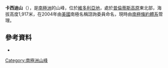 {{Coord|77|27|S|160|48|E|source:GNIS|display=title}}

'''卡西迪山'''（{{lang-en|Mount Cassidy}}），是[[南極洲|南極洲]]的山峰，位於[[維多利亞地|維多利亞地]]，處於[[普倫蒂斯高原|普倫蒂斯高原]]東北部，海拔高度1,917米，在2004年由[[美國|美國]]南極名稱諮詢委員命名，現時由[[南極條約體系|南極條約體系]]管理。

==參考資料==
* {{usgs-gazetteer|id=18709|name=Cassidy, Mount}}

{{DEFAULTSORT:Mount Cassidy}}
[[Category:南極洲山峰|Category:南極洲山峰]]


{{McMurdoDryValleys-geo-stub}}